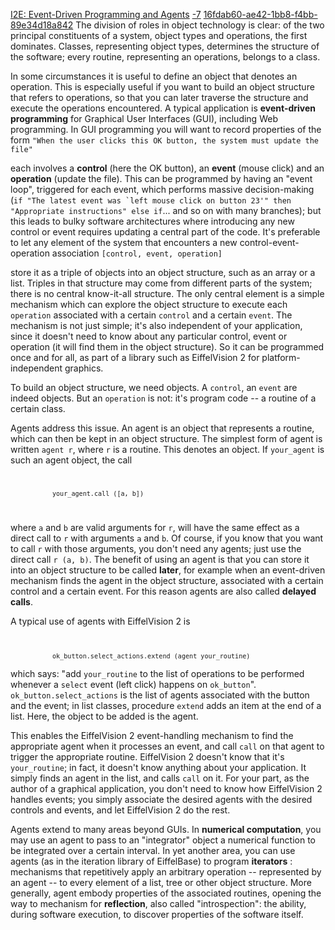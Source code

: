 [[Property:title|I2E: Event-Driven Programming and Agents]]
[[Property:weight|-7]]
[[Property:uuid|16fdab60-ae42-1bb8-f4bb-89e34d18a842]]
The division of roles in object technology is clear: of the two principal constituents of a system, object types and operations, the first dominates. Classes, representing object types, determines the structure of the software; every routine, representing an operations, belongs to a class. 

In some circumstances it is useful to define an object that denotes an operation. This is especially useful if you want to build an object structure that refers to operations, so that you can later traverse the structure and execute the operations encountered. A typical application is '''event-driven programming''' for Graphical User Interfaces (GUI), including Web programming. In GUI programming you will want to record properties of the form 
<code>
"When the user clicks this OK button, the system must update the file"
</code>

each involves a '''control''' (here the OK button), an '''event''' (mouse click) and an '''operation''' (update the file). This can be programmed by having an "event loop", triggered for each event, which performs massive decision-making (<code>if  "The latest event was `left mouse click on button 23'" then "Appropriate instructions" else if </code>... and so on with many branches); but this leads to bulky software architectures where introducing any new control or event requires updating a central part of the code. It's preferable to let any element of the system that encounters a new control-event-operation association 
<code>
[control, event, operation]
</code>

store it as a triple of objects into an object structure, such as an array or a list. Triples in that structure may come from different parts of the system; there is no central know-it-all structure. The only central element is a simple mechanism which can explore the object structure to execute each <code>operation</code> associated with a certain <code>control</code> and a certain <code>event</code>. The mechanism is not just simple; it's also independent of your application, since it doesn't need to know about any particular control, event or operation (it will find them in the object structure). So it can be programmed once and for all, as part of a library such as EiffelVision 2 for platform-independent graphics. 

To build an object structure, we need objects. A <code>control</code>, an <code>event</code> are indeed objects. But an <code>operation</code> is not: it's program code -- a routine of a certain class. 

Agents address this issue. An agent is an object that represents a routine, which can then be kept in an object structure. The simplest form of agent is written <code>agent r</code>, where <code>r</code> is a routine. This denotes an object. If <code>your_agent</code> is such an agent object, the call 
<code>
            your_agent.call ([a, b])
</code>

where <code>a</code> and <code>b</code> are valid arguments for <code>r</code>, will have the same effect as a direct call to <code>r</code> with arguments <code>a</code> and <code>b</code>. Of course, if you know that you want to call <code>r</code> with those arguments, you don't need any agents; just use the direct call <code>r (a, b)</code>. The benefit of using an agent is that you can store it into an object structure to be called '''later''', for example when an event-driven mechanism finds the agent in the object structure, associated with a certain control and a certain event. For this reason agents are also called '''delayed calls'''. 

{{info|The notation <code>[a, b]</code> denotes a sequence of elements, or '''tuple'''. The reason <code>call</code> needs a tuple as argument, whereas the direct call <code>r (a, b)</code> doesn't, is that <code>call</code> is a general routine (from the EiffelBase class <code>ROUTINE</code>, representing agents) applicable to any agent, whereas the direct call refers explicitly to <code>r</code> and hence requires arguments <code>a</code> and <code>b</code> of specific types. The agent mechanism, however, is statically typed like the rest of the language; when you call <code>call</code>, the type checking mechanism ensures that the tuple you pass as argument contains elements <code>a</code> and <code>b</code> of the appropriate types. }}


A typical use of agents with EiffelVision 2 is
<code>
            ok_button.select_actions.extend (agent your_routine)</code>

which says: "add <code>your_routine</code> to the list of operations to be performed whenever a <code>select</code> event (left click) happens on <code>ok_button</code>". <code>ok_button.select_actions</code> is the list of agents associated with the button and the event; in list classes, procedure <code>extend</code> adds an item at the end of a list. Here, the object to be added is the agent. 

This enables the EiffelVision 2 event-handling mechanism to find the appropriate agent when it processes an event, and call <code>call</code> on that agent to trigger the appropriate routine. EiffelVision 2 doesn't know that it's <code>your_routine</code>; in fact, it doesn't know anything about your application. It simply finds an agent in the list, and calls <code>call</code> on it. For your part, as the author of a graphical application, you don't need to know how EiffelVision 2 handles events; you simply associate the desired agents with the desired controls and events, and let EiffelVision 2 do the rest. 

Agents extend to many areas beyond GUIs. In '''numerical computation''', you may use an agent to pass to an "integrator" object a numerical function to be integrated over a certain interval. In yet another area, you can use agents (as in the iteration library of EiffelBase) to program '''iterators''' : mechanisms that repetitively apply an arbitrary operation -- represented by an agent -- to every element of a list, tree or other object structure. More generally, agent embody properties of the associated routines, opening the way to mechanism for '''reflection''', also called "introspection": the ability, during software execution, to discover properties of the software itself. 




